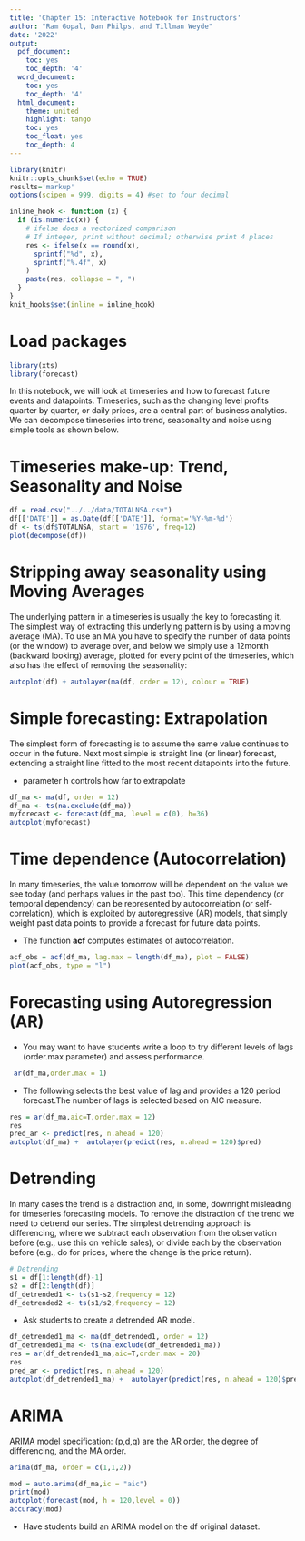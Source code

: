 ```yaml
---
title: 'Chapter 15: Interactive Notebook for Instructors'
author: "Ram Gopal, Dan Philps, and Tillman Weyde"
date: '2022'
output:
  pdf_document:
    toc: yes
    toc_depth: '4'
  word_document:
    toc: yes
    toc_depth: '4'
  html_document:
    theme: united
    highlight: tango
    toc: yes
    toc_float: yes
    toc_depth: 4
---
```


```r
library(knitr)
knitr::opts_chunk$set(echo = TRUE)
results='markup' 
options(scipen = 999, digits = 4) #set to four decimal 

inline_hook <- function (x) {
  if (is.numeric(x)) {
    # ifelse does a vectorized comparison
    # If integer, print without decimal; otherwise print 4 places
    res <- ifelse(x == round(x),
      sprintf("%d", x),
      sprintf("%.4f", x)
    )
    paste(res, collapse = ", ")
  }
}
knit_hooks$set(inline = inline_hook)
```

# Load packages
```r
library(xts)
library(forecast) 
```

In this notebook, we will look at timeseries and how to forecast future events and datapoints. Timeseries, such as the changing level profits quarter by quarter, or daily prices, are a central part of business analytics. We can decompose timeseries into trend, seasonality and noise using simple tools as shown below.

# Timeseries make-up: Trend, Seasonality and Noise 
```r
df = read.csv("../../data/TOTALNSA.csv")
df[['DATE']] = as.Date(df[['DATE']], format='%Y-%m-%d') 
df <- ts(df$TOTALNSA, start = '1976', freq=12) 
plot(decompose(df)) 
```
# Stripping away seasonality using Moving Averages 
The underlying pattern in a timeseries is usually the key to forecasting it. The simplest way of extracting this underlying pattern is by using a moving average (MA). To use an MA you have to specify the number of data points (or the window) to average over, and below we simply use a 12month (backward looking) average, plotted for every point of the timeseries, which also has the effect of removing the seasonality: 

```r
autoplot(df) + autolayer(ma(df, order = 12), colour = TRUE)  
```

# Simple forecasting: Extrapolation 

The simplest form of forecasting is to assume the same value continues to occur in the future. Next most simple is straight line (or linear) forecast, extending a straight line fitted to the most recent datapoints into the future.

* parameter h controls how far to extrapolate
  
```r
df_ma <- ma(df, order = 12) 
df_ma <- ts(na.exclude(df_ma)) 
myforecast <- forecast(df_ma, level = c(0), h=36) 
autoplot(myforecast) 
```

# Time dependence (Autocorrelation)
In many timeseries, the value tomorrow will be dependent on the value we see today (and perhaps values in the past too). This time dependency (or temporal dependency) can be represented by autocorrelation (or self-correlation), which is exploited by autoregressive (AR) models, that simply weight past data points to provide a forecast for future data points.

* The function <b>acf</b> computes estimates of autocorrelation.

```r
acf_obs = acf(df_ma, lag.max = length(df_ma), plot = FALSE) 
plot(acf_obs, type = "l") 
```

# Forecasting using Autoregression (AR) 

* You may want to have students write a loop to try different levels of lags (order.max parameter) and assess performance.

```r
 ar(df_ma,order.max = 1) 
```

* The following selects the best value of lag and provides a 120 period forecast.The number of lags is selected based on AIC measure. 

```r
res = ar(df_ma,aic=T,order.max = 12) 
res
pred_ar <- predict(res, n.ahead = 120)
autoplot(df_ma) +  autolayer(predict(res, n.ahead = 120)$pred) 
```

# Detrending 
In many cases the trend is a distraction and, in some, downright misleading for timeseries forecasting models. To remove the distraction of the trend we need to detrend our series. The simplest detrending approach is differencing, where we subtract each observation from the observation before (e.g., use this on vehicle sales), or divide each by the observation before (e.g., do for prices, where the change is the price return).

```r
# Detrending 
s1 = df[1:length(df)-1]
s2 = df[2:length(df)]
df_detrended1 <- ts(s1-s2,frequency = 12)
df_detrended2 <- ts(s1/s2,frequency = 12)
```

* Ask students to create a detrended AR model. 

```r
df_detrended1_ma <- ma(df_detrended1, order = 12) 
df_detrended1_ma <- ts(na.exclude(df_detrended1_ma))
res = ar(df_detrended1_ma,aic=T,order.max = 20) 
res
pred_ar <- predict(res, n.ahead = 120)
autoplot(df_detrended1_ma) +  autolayer(predict(res, n.ahead = 120)$pred) 

```

# ARIMA
ARIMA model specification: (p,d,q) are the AR order, the degree of differencing, and the MA order.

```r
arima(df_ma, order = c(1,1,2))
```

```r
mod = auto.arima(df_ma,ic = "aic") 
print(mod)  
autoplot(forecast(mod, h = 120,level = 0)) 
accuracy(mod)
```

* Have students build an ARIMA model on the df original dataset.


